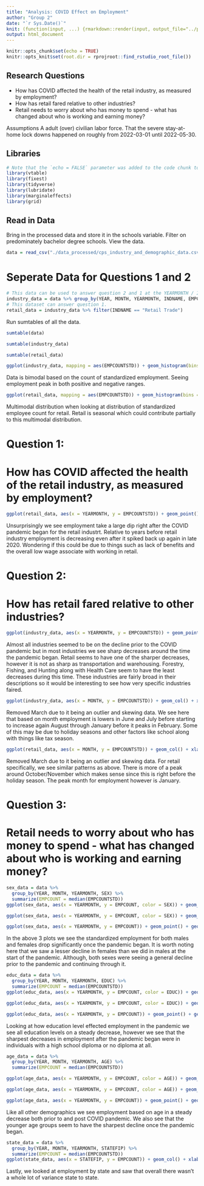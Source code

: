 ```yaml
---
title: "Analysis: COVID Effect on Employment"
author: "Group 2"
date: "`r Sys.Date()`"
knit: (function(input, ...) {rmarkdown::render(input, output_file="../paper/analysis.html")})
output: html_document
---
```


```r
knitr::opts_chunk$set(echo = TRUE)
knitr::opts_knit$set(root.dir = rprojroot::find_rstudio_root_file())
```

## Research Questions

* How has COVID affected the health of the retail industry, as measured by employment?
* How has retail fared relative to other industries?
* Retail needs to worry about who has money to spend - what has changed about who is      working and earning money?

Assumptions
A adult (over) civilian labor force. That the severe stay-at-home lock downs happened on roughly from 2022-03-01 until 2022-05-30.

## Libraries

``` r
# Note that the `echo = FALSE` parameter was added to the code chunk to prevent printing of the R code that generated the plot.
library(vtable)
library(fixest)
library(tidyverse)
library(lubridate)
library(marginaleffects)
library(grid)
```

## Read in Data

Bring in the processed data and store it in the schools variable. Filter on predominately bachelor degree schools. View the data.

```r
data = read_csv("./data_processed/cps_industry_and_demographic_data.csv")
```
# Seperate Data for Questions 1 and 2
```r
# This data can be used to answer question 2 and 1 at the YEARMONTH / INDNAME level.
industry_data = data %>% group_by(YEAR, MONTH, YEARMONTH, INDNAME, EMPCOUNTSTD, AFTERCOVID) %>% summarise() 
# This dataset can answer question 1.
retail_data = industry_data %>% filter(INDNAME == "Retail Trade") 
```
Run sumtables of all the data. 
```r
sumtable(data)
```

```r
sumtable(industry_data)
```

```r
sumtable(retail_data)
```


```r
ggplot(industry_data, mapping = aes(EMPCOUNTSTD)) + geom_histogram(bins = 50) + xlab("Standardized Employee Count") + ggtitle("Standardized Employment Count Histogram")
```
Data is bimodal based on the count of standardized employment. Seeing employment peak in both positive and negative ranges. 

```r
ggplot(retail_data, mapping = aes(EMPCOUNTSTD)) + geom_histogram(bins = 50) + xlab("Standardized Employee Count for Retail") + ggtitle("Standardized Employment Count Histogram for Retail Industry")
```
Multimodal distribution when looking at distribution of standardized employee count for retail. Retail is seasonal which could contribute partially to this multimodal distribution. 

# Question 1: 
# How has COVID affected the health of the retail industry, as measured by employment?
```r
ggplot(retail_data, aes(x = YEARMONTH, y = EMPCOUNTSTD)) + geom_point() + geom_line() + geom_smooth(method = 'lm') + geom_vline(xintercept = as.Date("2020-03-01")) + annotate("text", x = as.Date("2019-06-01"), y = 0, label=(paste0("slope ==", coef(lm(retail_data$EMPCOUNTSTD~retail_data$YEARMONTH))[2])), parse = TRUE) +  xlab("Date (Year and Month)") + ylab("Standardized Employment Count") + ggtitle("Standardized Employment Count by Year and Month for the Retail Industry") + annotate("text", x = as.Date("2020-09-01"), y = 2, label = "COVID_Pandemic", parse = TRUE)
```
Unsurprisingly we see employment take a large dip right after the COVID pandemic began for the retail industrt. Relative to years before retail industry employment is decreasing even after it spiked back up again in late 2020. Wondering if this could be due to things such as lack of benefits and the overall low wage associate with working in retail. 

# Question 2: 
# How has retail fared relative to other industries?
```r
ggplot(industry_data, aes(x = YEARMONTH, y = EMPCOUNTSTD)) + geom_point() + geom_line() + geom_smooth(method = 'lm') + geom_vline(xintercept = as.Date("2020-03-01")) + facet_wrap(INDNAME~.) + xlab("Date (Year and Month)") + ylab("Standardized Employee Count") + ggtitle("Standardized Employment Count by Year and Month")
```
Almost all industries seemed to be on the decline prior to the COVID pandemic but in most industries we see sharp decreases around the time the pandemic began. Retail seems to have one of the sharper decreases, however it is not as sharp as transportation and warehousing. Forestry, Fishing, and Hunting along with Health Care seem to have the least decreases during this time. These industries are fairly broad in their descriptions so it would be interesting to see how very specific industries faired.

```r
ggplot(industry_data, aes(x = MONTH, y = EMPCOUNTSTD)) + geom_col() + xlab("Month") + ylab("Standardized Employee Count") + ggtitle("Standardized Employment Count based on Month")
```
Removed March due to it being an outlier and skewing data. We see here that based on month employment is lowers in June and July before starting to increase again August through January before it peaks in February. Some of this may be due to holiday seasons and other factors like school along with things like tax season. 
```r
ggplot(retail_data, aes(x = MONTH, y = EMPCOUNTSTD)) + geom_col() + xlab("Month") + ylab("Standardized Employee Count for Retail") + ggtitle("Standardized Employment Count based on Month for Retail")
```
Removed March due to it being an outlier and skewing data. For retail specifically, we see similar patterns as above. There is more of a peak around October/November which makes sense since this is right before the holiday season. The peak month for employment however is January. 


# Question 3: 
# Retail needs to worry about who has money to spend - what has changed about who is working and earning money?
```r
sex_data = data %>% 
  group_by(YEAR, MONTH, YEARMONTH, SEX) %>% 
  summarize(EMPCOUNT = median(EMPCOUNTSTD))
ggplot(sex_data, aes(x = YEARMONTH, y = EMPCOUNT, color = SEX)) + geom_point() + geom_line() + geom_vline(xintercept = as.Date("2020-03-01")) +  xlab("Date (Year and Month)") + ylab("Standardized Employment Count") + ggtitle("Standardized Employment Count by Year and Month by Sex") + annotate("text", x = as.Date("2020-11-01"), y = 2, label = "COVID_Pandemic", parse = TRUE)
```

```r
ggplot(sex_data, aes(x = YEARMONTH, y = EMPCOUNT, color = SEX)) + geom_point() + geom_line() + geom_vline(xintercept = as.Date("2020-03-01")) +  xlab("Date (Year and Month)") + ylab("Standardized Employment Count") + ggtitle("Standardized Employment Count by Year and Month by Sex") + annotate("text", x = as.Date("2020-11-01"), y = 2, label = "COVID_Pandemic", parse = TRUE) +  geom_smooth(method = 'lm')
```

```r
ggplot(sex_data, aes(x = YEARMONTH, y = EMPCOUNT)) + geom_point() + geom_line() + geom_vline(xintercept = as.Date("2020-03-01")) +  xlab("Date (Year and Month)") + ylab("Standardized Employment Count") + ggtitle("Standardized Employment Count by Year and Month by Sex") + annotate("text", x = as.Date("2021-3-01"), y = 2, label = "COVID_Pandemic", parse = TRUE) + geom_smooth(method = 'lm') + facet_wrap(~SEX)
```
In the above 3 plots we see the standardized employment for both males and females drop significantly once the pandemic began. It is worth noting here that we saw a lesser decline in females than we did in males at the start of the pandemic. Although, both sexes were seeing a general decline prior to the pandemic and continuing through it. 

```r
educ_data = data %>% 
  group_by(YEAR, MONTH, YEARMONTH, EDUC) %>% 
  summarize(EMPCOUNT = median(EMPCOUNTSTD))
ggplot(educ_data, aes(x = YEARMONTH, y = EMPCOUNT, color = EDUC)) + geom_point() + geom_line() + geom_vline(xintercept = as.Date("2020-03-01")) +  xlab("Date (Year and Month)") + ylab("Standardized Employment Count") + ggtitle("Standardized Employment Count by Year and Month by Education") + annotate("text", x = as.Date("2020-11-01"), y = 2, label = "COVID_Pandemic", parse = TRUE)
```

```r
ggplot(educ_data, aes(x = YEARMONTH, y = EMPCOUNT, color = EDUC)) + geom_point() + geom_line() + geom_smooth(method = 'lm') + geom_vline(xintercept = as.Date("2020-03-01")) +  xlab("Date (Year and Month)") + ylab("Standardized Employment Count") + ggtitle("Standardized Employment Count by Year and Month by Education Level") + annotate("text", x = as.Date("2020-11-01"), y = 2, label = "COVID_Pandemic", parse = TRUE)
```

```r
ggplot(educ_data, aes(x = YEARMONTH, y = EMPCOUNT)) + geom_point() + geom_line() + geom_vline(xintercept = as.Date("2020-03-01")) +  xlab("Date (Year and Month)") + ylab("Standardized Employment Count") + ggtitle("Standardized Employment Count by Year and Month by Education") + geom_smooth(method = 'lm') + facet_wrap(~EDUC)
```
Looking at how education level effected employment in the pandemic we see all education levels on a steady decrease, however we see that the sharpest decreases in employment after the pandemic began were in individuals with a high school diploma or no diploma at all. 

```r
age_data = data %>% 
  group_by(YEAR, MONTH, YEARMONTH, AGE) %>% 
  summarize(EMPCOUNT = median(EMPCOUNTSTD))
```

```r
ggplot(age_data, aes(x = YEARMONTH, y = EMPCOUNT, color = AGE)) + geom_point() + geom_line() + geom_vline(xintercept = as.Date("2020-03-01")) +  xlab("Date (Year and Month)") + ylab("Standardized Employment Count") + ggtitle("Standardized Employment Count by Year and Month by Age") + annotate("text", x = as.Date("2020-11-01"), y = 2, label = "COVID_Pandemic", parse = TRUE)
```

```r
ggplot(age_data, aes(x = YEARMONTH, y = EMPCOUNT, color = AGE)) + geom_point() + geom_line() + geom_smooth(method = 'lm') + geom_vline(xintercept = as.Date("2020-03-01")) +  xlab("Date (Year and Month)") + ylab("Standardized Employment Count") + ggtitle("Standardized Employment Count by Year and Month by Age") + annotate("text", x = as.Date("2020-11-01"), y = 2, label = "COVID_Pandemic", parse = TRUE)
```

```r
ggplot(age_data, aes(x = YEARMONTH, y = EMPCOUNT)) + geom_point() + geom_line() + geom_vline(xintercept = as.Date("2020-03-01")) +  xlab("Date (Year and Month)") + ylab("Standardized Employment Count") + ggtitle("Standardized Employment Count by Year and Month by Age") + geom_smooth(method = 'lm') + facet_wrap(~AGE)
```
Like all other demographics we see employment based on age in a steady decrease both prior to and post COVID pandemic. We also see that the younger age groups seem to have the sharpest decline once the pandemic began. 

```r
state_data = data %>% 
  group_by(YEAR, MONTH, YEARMONTH, STATEFIP) %>% 
  summarize(EMPCOUNT = median(EMPCOUNTSTD))
ggplot(state_data, aes(x = STATEFIP, y = EMPCOUNT)) + geom_col() + xlab("State Code") + ylab("Standardized Employee Count") + ggtitle("Standardized Employment Count based on State")
```
Lastly, we looked at employment by state and saw that overall there wasn't a whole lot of variance state to state.